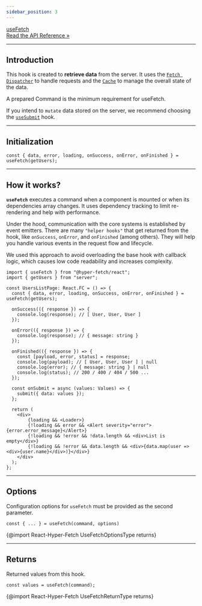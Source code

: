 ```yaml
---
sidebar_position: 3
---
```


<a class="api-link" href="/api/React-Hyper-Fetch/Hook/useFetch">
  <div class="api-link-title">useFetch</div>
  <div class="api-link-sub-title">Read the API Reference »</div>
</a>

---

## Introduction

This hook is created to **retrieve data** from the server. It uses the [`Fetch Dispatcher`](/docs/Core/Dispatcher) to
handle requests and the [`Cache`](/docs/Core/Cache) to manage the overall state of the data.

A prepared Command is the minimum requirement for useFetch.

If you intend to `mutate` data stored on the server, we recommend choosing the [`useSubmit`](/docs/React/useSubmit)
hook.

---

## Initialization

```tsx
const { data, error, loading, onSuccess, onError, onFinished } = useFetch(getUsers);
```

---

## How it works?

**`useFetch`** executes a command when a component is mounted or when its dependencies array changes. It uses dependency
tracking to limit re-rendering and help with performance.

Under the hood, communication with the core systems is established by event emitters. There are many `"helper hooks"`
that get returned from the hook, like `onSuccess`, `onError`, and `onFinished` (among others). They will help you handle
various events in the request flow and lifecycle.

We used this approach to avoid overloading the base hook with callback logic, which causes low code readability and
increases complexity.

```tsx
import { useFetch } from "@hyper-fetch/react";
import { getUsers } from "server";

const UsersListPage: React.FC = () => {
  const { data, error, loading, onSuccess, onError, onFinished } = useFetch(getUsers);

  onSuccess(({ response }) => {
    console.log(response); // [ User, User, User ]
  });

  onError(({ response }) => {
    console.log(response); // { message: string }
  });

  onFinished(({ response }) => {
    const [payload, error, status] = response;
    console.log(payload); // [ User, User, User ] | null
    console.log(error); // { message: string } | null
    console.log(status); // 200 / 400 / 404 / 500 ...
  });

  const onSubmit = async (values: Values) => {
    submit({ data: values });
  };

  return (
    <div>
        {loading && <Loader>}
        {!loading && error && <Alert severity="error">{error.error_message}</Alert>}
        {!loading && !error && !data.length && <div>List is empty</div>}
        {!loading && !error && data.length && <div>{data.map(user => <div>{user.name}</div>)}</div>}
    </div>
  );
};
```

---

## Options

Configuration options for `useFetch` must be provided as the second parameter.

```tsx
const { ... } = useFetch(command, options)
```

{@import React-Hyper-Fetch UseFetchOptionsType returns}

---

## Returns

Returned values from this hook.

```tsx
const values = useFetch(command);
```

{@import React-Hyper-Fetch UseFetchReturnType returns}
